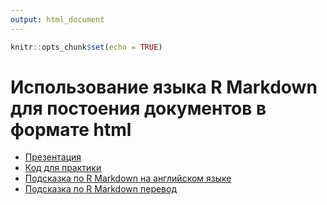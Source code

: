 ```yaml
---
output: html_document
---
```


```r
knitr::opts_chunk$set(echo = TRUE)
```


# Использование языка R Markdown для постоения документов в формате html

- [Презентация]()
- [Код для практики]()
- [Подсказка по R Markdown на английском языке](https://www.rstudio.com/wp-content/uploads/2015/02/rmarkdown-cheatsheet.pdf)
- [Подсказка по R Markdown перевод](rmarkdown-cheatsheet_rus.pdf)